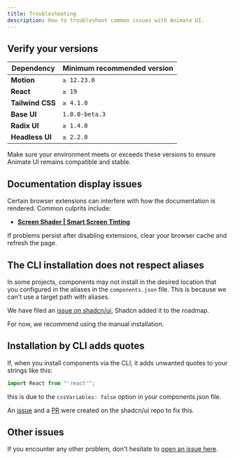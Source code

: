 ```yaml
---
title: Troubleshooting
description: How to troubleshoot common issues with Animate UI.
---
```


## Verify your versions

| Dependency       | Minimum recommended version |
| ---------------- | --------------------------- |
| **Motion**       | `≥ 12.23.0`                 |
| **React**        | `≥ 19`                      |
| **Tailwind CSS** | `≥ 4.1.0`                   |
| **Base UI**      | `1.0.0-beta.3`              |
| **Radix UI**     | `≥ 1.4.0`                   |
| **Headless UI**  | `≥ 2.2.0`                   |

Make sure your environment meets or exceeds these versions to ensure Animate UI remains compatible and stable.

## Documentation display issues

Certain browser extensions can interfere with how the documentation is rendered. Common culprits include:

- **[Screen Shader | Smart Screen Tinting](https://chromewebstore.google.com/detail/screen-shader-smart-scree/fmlboobidmkelggdainpknloccojpppi?hl=fr&utm_source=ext_sidebar)**

If problems persist after disabling extensions, clear your browser cache and refresh the page.

## The CLI installation does not respect aliases

In some projects, components may not install in the desired location that you configured in the aliases in the `components.json` file. This is because we can't use a target path with aliases.

We have filed an [issue on shadcn/ui](https://github.com/shadcn-ui/ui/issues/8169), Shadcn added it to the roadmap.

For now, we recommend using the manual installation.

## Installation by CLI adds quotes

If, when you install components via the CLI, it adds unwanted quotes to your strings like this:

```ts
import React from "'react'";
```

this is due to the `cssVariables: false` option in your components.json file.

An [issue](https://github.com/shadcn-ui/ui/issues/8185) and a [PR](https://github.com/shadcn-ui/ui/pull/8186) were created on the shadcn/ui repo to fix this.

## Other issues

If you encounter any other problem, don't hesitate to [open an issue here](https://github.com/imskyleen/animate-ui/issues/new/choose).
